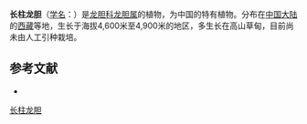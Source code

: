 {{Speciesbox
| name = 长柱龙胆
| status = 
| status_system = 
| image =
| genus = Gentiana
| species = longistyla
| authority = T.N.He
}}

'''长柱龙胆'''（[[学名|学名]]：{{lang|la|''Gentiana longistyla''}}）是[[龙胆科|龙胆科]][[龙胆属|龙胆属]]的植物，为中国的特有植物。分布在[[中国大陆|中国大陆]]的[[西藏|西藏]]等地，生长于海拔4,600米至4,900米的地区，多生长在高山草甸，目前尚未由人工引种栽培。

== 参考文献 ==
<div class="references-small">
* {{cite web| url =http://www.bioinfo.cn/db05/KmzwSpecies.php?action=view&id=9506| title =长柱龙胆| work =《中国高等植物数据库全库》| publisher =中国科学院微生物研究所| author =昆明植物研究所| accessdate =2009-02-24| deadurl =yes| archiveurl =https://web.archive.org/web/20160305042951/http://www.bioinfo.cn/db05/KmzwSpecies.php?action=view&id=9506| archivedate =2016-03-05}}
</div>
{{Taxonbar|from=Q15227498}}

[[Category:龙胆属|长柱龙胆]]


{{植物小作品}}